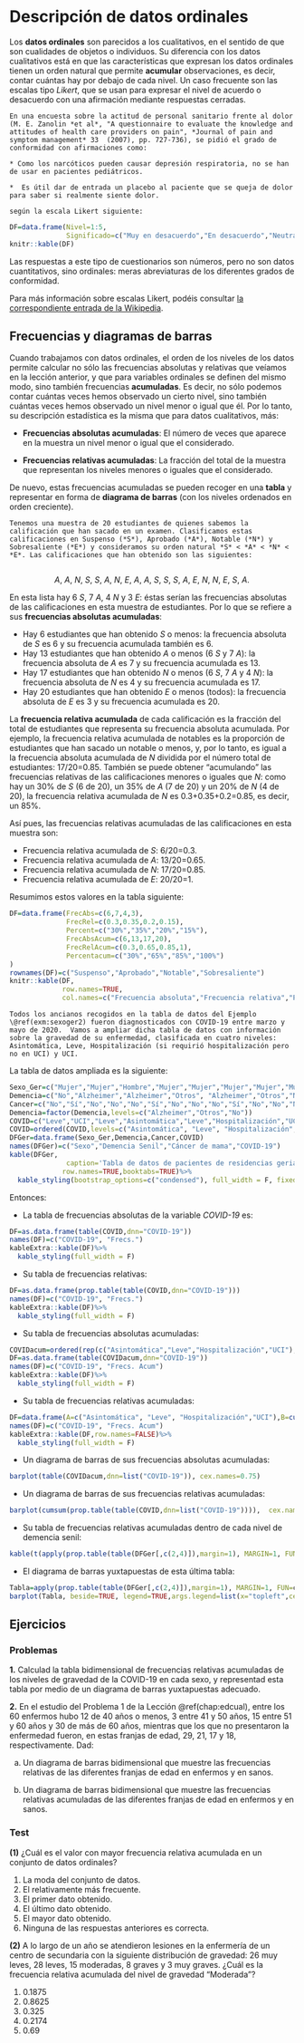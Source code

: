 # Descripción de datos ordinales  {#chap:edord}

Los **datos ordinales** son parecidos a los cualitativos, en el sentido de que son cualidades de objetos o individuos. Su diferencia con los datos cualitativos está en que las características que expresan los datos ordinales tienen un orden natural que permite **acumular**  observaciones, es decir, contar cuántas hay por debajo de cada nivel. Un caso frecuente son las escalas tipo *Likert*, que se usan para expresar el nivel de acuerdo o desacuerdo con una afirmación mediante respuestas cerradas.

```example
En una encuesta sobre la actitud de personal sanitario frente al dolor (M. E. Zanolin *et al*, "A questionnaire to evaluate the knowledge and attitudes of health care providers on pain", *Journal of pain and symptom management* 33  (2007), pp. 727-736), se pidió el grado de conformidad con afirmaciones como:

* Como los narcóticos pueden causar depresión respiratoria, no se han de usar en pacientes pediátricos.

*  Es útil dar de entrada un placebo al paciente que se queja de dolor para saber si realmente siente dolor.

según la escala Likert siguiente:

```

```r
DF=data.frame(Nivel=1:5,
              Significado=c("Muy en desacuerdo","En desacuerdo","Neutral","De acuerdo","Muy de acuerdo"))
knitr::kable(DF)
```

Las respuestas a este tipo de cuestionarios son números, pero no son datos cuantitativos, sino ordinales: meras abreviaturas de los diferentes grados de conformidad.


Para más información sobre escalas Likert, podéis consultar  [la correspondiente entrada de la Wikipedia](http://es.wikipedia.org/wiki/Escalas_Likert).

## Frecuencias y diagramas de barras

Cuando trabajamos con datos ordinales, el orden de los niveles de los datos permite calcular no sólo las frecuencias absolutas y relativas que veíamos en la lección anterior, y que para variables ordinales se definen del mismo modo, sino también frecuencias **acumuladas**. Es decir, no sólo podemos contar cuántas veces hemos observado un cierto nivel, sino también cuántas veces hemos observado un nivel menor o igual que él. Por lo tanto, su descripción estadística es la misma que para datos cualitativos, más:

* **Frecuencias absolutas acumuladas**: El número de veces  que aparece en la muestra un nivel menor o igual que el considerado.

* **Frecuencias relativas acumuladas**: La fracción del total de la muestra que representan los niveles menores o iguales que el considerado.

De nuevo, estas frecuencias acumuladas se pueden recoger en una **tabla** y representar en forma de **diagrama de barras** (con los niveles ordenados en orden creciente).


```example
Tenemos una muestra de 20 estudiantes de quienes sabemos la calificación que han sacado en un examen. Clasificamos estas calificaciones en Suspenso (*S*), Aprobado (*A*), Notable (*N*) y Sobresaliente (*E*) y consideramos su orden natural *S* < *A* < *N* < *E*. Las calificaciones que han obtenido son las siguientes:
  
```

<p style="text-align:center">*A*, *A*, *N*, *S*, *S*, *A*, *N*, *E*, *A*, *A*, *S*, *S*, *S*, *A*, *E*, *N*, *N*, *E*, *S*, *A*.</p> 
  
En esta lista hay 6 *S*, 7 *A*, 4 *N* y 3 *E*: éstas serían las frecuencias absolutas de las calificaciones en esta muestra de estudiantes. Por lo que se refiere a sus **frecuencias absolutas acumuladas**:

* Hay 6 estudiantes que han obtenido *S* o menos: la frecuencia absoluta de *S* es 6 y su frecuencia acumulada también es 6.
* Hay 13 estudiantes que han obtenido *A* o menos (6 *S* y 7 *A*): la frecuencia absoluta de *A* es 7 y su frecuencia acumulada es 13.
* Hay 17 estudiantes que han obtenido *N* o menos (6 *S*, 7 *A* y 4 *N*): la frecuencia absoluta de *N* es 4 y su frecuencia acumulada es 17.
* Hay 20 estudiantes que han obtenido *E* o menos (todos): la frecuencia absoluta de *E* es 3 y su frecuencia acumulada es 20.

La **frecuencia relativa acumulada**  de cada calificación es la fracción del total de estudiantes que representa su frecuencia absoluta acumulada. Por ejemplo, la frecuencia relativa acumulada de notables es la proporción de estudiantes que han sacado  un notable o menos, y, por lo tanto, es igual a la frecuencia absoluta acumulada de *N* dividida por el número total de estudiantes: 17/20=0.85.  También se puede obtener "acumulando" las frecuencias relativas de las calificaciones menores o iguales que *N*: como hay un 30% de *S* (6 de 20), un 35% de *A* (7 de 20) y un 20% de *N* (4 de 20), la frecuencia relativa acumulada de *N* es 0.3+0.35+0.2=0.85, es decir, un 85%.


Así pues, las frecuencias relativas acumuladas de las calificaciones en esta muestra son:

* Frecuencia relativa acumulada de *S*: 6/20=0.3.
* Frecuencia relativa acumulada de *A*: 13/20=0.65.
* Frecuencia relativa acumulada de *N*: 17/20=0.85.
* Frecuencia relativa acumulada de *E*:  20/20=1.

Resumimos estos valores en la tabla siguiente:

```r
DF=data.frame(FrecAbs=c(6,7,4,3),
              FrecRel=c(0.3,0.35,0.2,0.15),
              Percent=c("30%","35%","20%","15%"),
              FrecAbsAcum=c(6,13,17,20),
              FrecRelAcum=c(0.3,0.65,0.85,1),
              Percentacum=c("30%","65%","85%","100%")
)
rownames(DF)=c("Suspenso","Aprobado","Notable","Sobresaliente")
knitr::kable(DF,
             row.names=TRUE,
             col.names=c("Frecuencia absoluta","Frecuencia relativa","Porcentaje","Frecuencia absoluta acumulada","Frecuencia relativa acumulada","Porcentaje acumulado"))
```

```example
Todos los ancianos recogidos en la tabla de datos del Ejemplo \@ref(exm:sexoger2) fueron diagnosticados con COVID-19 entre marzo y mayo de 2020.  Vamos a ampliar dicha tabla de datos con información sobre la gravedad de su enfermedad, clasificada en cuatro niveles: Asintomática, Leve, Hospitalización (si requirió hospitalización pero no en UCI) y UCI.

```

La tabla de datos ampliada es la siguiente:

```r
Sexo_Ger=c("Mujer","Mujer","Hombre","Mujer","Mujer","Mujer","Mujer","Mujer","Hombre","Mujer","Hombre","Hombre","Mujer","Mujer","Hombre","Mujer","Mujer","Mujer","Mujer","Hombre")
Demencia=c("No","Alzheimer","Alzheimer","Otros", "Alzheimer","Otros","No","Alzheimer","Otros","Otros","Alzheimer","Alzheimer","No","No","Alzheimer","No","No","No","Alzheimer","No")
Cancer=c("No","Sí","No","No","No","Sí","No","No","No","Sí","No","No","No","No","No","Sí","No","No","No","No")
Demencia=factor(Demencia,levels=c("Alzheimer","Otros","No"))
COVID=c("Leve","UCI","Leve","Asintomática","Leve","Hospitalización","UCI","Leve","Leve","Leve","Leve","Hospitalización","Leve","Asintomática","Leve","Asintomática","Leve","Hospitalización","Hospitalización","Leve")
COVID=ordered(COVID,levels=c("Asintomática", "Leve", "Hospitalización","UCI"))
DFGer=data.frame(Sexo_Ger,Demencia,Cancer,COVID)
names(DFGer)=c("Sexo","Demencia Senil","Cáncer de mama","COVID-19")
kable(DFGer,
              caption='Tabla de datos de pacientes de residencias geriátricas',
             row.names=TRUE,booktabs=TRUE)%>%
  kable_styling(bootstrap_options=c("condensed"), full_width = F, fixed_thead = T)
```


Entonces:

* La tabla de frecuencias absolutas de la variable *COVID-19* es:
```r
DF=as.data.frame(table(COVID,dnn="COVID-19"))
names(DF)=c("COVID-19", "Frecs.")
kableExtra::kable(DF)%>%
  kable_styling(full_width = F)
```

* Su tabla de frecuencias relativas:
```r
DF=as.data.frame(prop.table(table(COVID,dnn="COVID-19")))
names(DF)=c("COVID-19", "Frecs.")
kableExtra::kable(DF)%>%
  kable_styling(full_width = F)
```

* Su tabla de frecuencias absolutas acumuladas:
```r
COVIDacum=ordered(rep(c("Asintomática","Leve","Hospitalización","UCI"),cumsum(table(COVID))),levels=c("Asintomática", "Leve", "Hospitalización","UCI"))
DF=as.data.frame(table(COVIDacum,dnn="COVID-19"))
names(DF)=c("COVID-19", "Frecs. Acum")
kableExtra::kable(DF)%>%
  kable_styling(full_width = F)
```

* Su tabla de frecuencias relativas acumuladas:
```r
DF=data.frame(A=c("Asintomática", "Leve", "Hospitalización","UCI"),B=cumsum(prop.table(table(COVID))))
names(DF)=c("COVID-19", "Frecs. Acum")
kableExtra::kable(DF,row.names=FALSE)%>%
  kable_styling(full_width = F)
```

* Un diagrama de barras de sus frecuencias absolutas acumuladas:

```r
barplot(table(COVIDacum,dnn=list("COVID-19")), cex.names=0.75)
```

* Un diagrama de barras de sus frecuencias relativas acumuladas:

```r
barplot(cumsum(prop.table(table(COVID,dnn=list("COVID-19")))),  cex.names=0.75, ylim=c(0,1))
```

* Su tabla de frecuencias relativas acumuladas dentro de cada nivel de demencia senil:

```r
kable(t(apply(prop.table(table(DFGer[,c(2,4)]),margin=1), MARGIN=1, FUN=cumsum)))
```

* El diagrama de barras yuxtapuestas de esta  última tabla:

```r
Tabla=apply(prop.table(table(DFGer[,c(2,4)]),margin=1), MARGIN=1, FUN=cumsum)
barplot(Tabla, beside=TRUE, legend=TRUE,args.legend=list(x="topleft",cex=0.5))
```


## Ejercicios

### Problemas {-}

**1.** Calculad la tabla bidimensional de frecuencias relativas acumuladas de los niveles de gravedad de la COVID-19 en cada sexo, y representad esta tabla por medio de un diagrama de barras yuxtapuestas adecuado.

**2.** En el estudio del Problema 1 de la Lección \@ref(chap:edcual), entre los 60 enfermos hubo 12  de 40 años o menos, 3  entre 41 y 50 años, 15  entre 51 y 60 años y 30 de más de 60 años, mientras que los que no presentaron la enfermedad fueron, en estas franjas de edad, 29, 21, 17 y 18, respectivamente. Dad:

a. Un diagrama de barras bidimensional que muestre las frecuencias relativas de las diferentes franjas de edad en enfermos y en sanos.

b. Un diagrama de barras bidimensional que muestre las frecuencias relativas acumuladas de las diferentes franjas de edad en enfermos y en sanos.


### Test {-}


**(1)** ¿Cuál es el valor con mayor frecuencia relativa acumulada en un conjunto de datos ordinales?

1. La moda del conjunto de datos.
1. El relativamente más frecuente.
1. El primer dato obtenido.  
1. El último dato obtenido.  
1. El mayor dato obtenido. 
1. Ninguna de las respuestas anteriores es correcta.

**(2)** A lo largo de un año se atendieron lesiones en la enfermería de un centro de secundaria con la siguiente distribución de gravedad: 26 muy leves, 28 leves, 15 moderadas, 8 graves y 3 muy graves. ¿Cuál es la frecuencia relativa acumulada del nivel de gravedad "Moderada"?

1. 0.1875
2. 0.8625 
3. 0.325
4. 0.2174
5. 0.69

